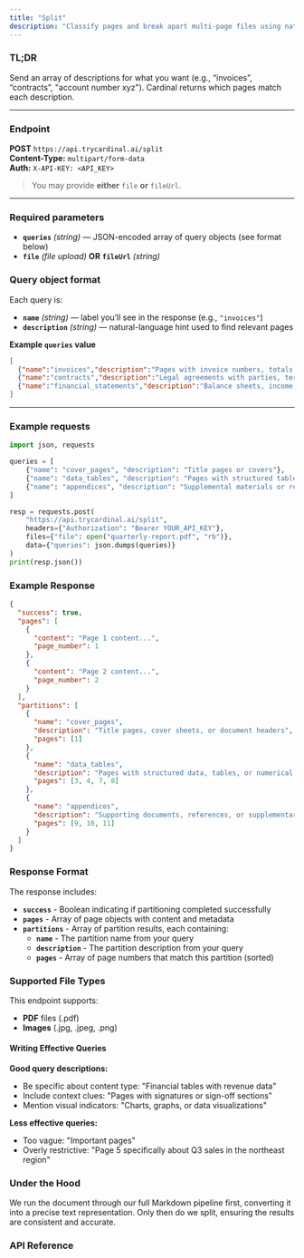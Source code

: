 ```yaml
---
title: "Split"
description: "Classify pages and break apart multi-page files using natural-language queries."
---
```


### TL;DR

Send an array of descriptions for what you want (e.g., “invoices”, “contracts”, "account number xyz"). Cardinal returns which pages match each description.

---

### Endpoint

**POST** `https://api.trycardinal.ai/split`  
**Content-Type:** `multipart/form-data`  
**Auth:** `X-API-KEY: <API_KEY>`

> You may provide **either** `file` **or** `fileUrl`.

---

### Required parameters

- **`queries`** *(string)* — JSON-encoded array of query objects (see format below)  
- **`file`** *(file upload)* **OR** **`fileUrl`** *(string)*

### Query object format

Each query is:
- **`name`** *(string)* — label you’ll see in the response (e.g., `"invoices"`)
- **`description`** *(string)* — natural-language hint used to find relevant pages

**Example `queries` value**
```json
[
  {"name":"invoices","description":"Pages with invoice numbers, totals due, remittance sections"},
  {"name":"contracts","description":"Legal agreements with parties, terms, signatures"},
  {"name":"financial_statements","description":"Balance sheets, income statements, cash flow tables"}
]
```

---

### Example requests

```python
import json, requests

queries = [
    {"name": "cover_pages", "description": "Title pages or covers"},
    {"name": "data_tables", "description": "Pages with structured tables"},
    {"name": "appendices", "description": "Supplemental materials or references"}
]

resp = requests.post(
    "https://api.trycardinal.ai/split",
    headers={"Authorization": "Bearer YOUR_API_KEY"},
    files={"file": open("quarterly-report.pdf", "rb")},
    data={"queries": json.dumps(queries)}
)
print(resp.json())
```

### Example Response

```json
{
  "success": true,
  "pages": [
    {
      "content": "Page 1 content...",
      "page_number": 1
    },
    {
      "content": "Page 2 content...",
      "page_number": 2
    }
  ],
  "partitions": [
    {
      "name": "cover_pages",
      "description": "Title pages, cover sheets, or document headers",
      "pages": [1]
    },
    {
      "name": "data_tables", 
      "description": "Pages with structured data, tables, or numerical information",
      "pages": [3, 4, 7, 8]
    },
    {
      "name": "appendices",
      "description": "Supporting documents, references, or supplementary materials", 
      "pages": [9, 10, 11]
    }
  ]
}
```

### Response Format

The response includes:

- **`success`** - Boolean indicating if partitioning completed successfully
- **`pages`** - Array of page objects with content and metadata
- **`partitions`** - Array of partition results, each containing:
  - **`name`** - The partition name from your query
  - **`description`** - The partition description from your query  
  - **`pages`** - Array of page numbers that match this partition (sorted)

### Supported File Types

This endpoint supports:

- **PDF** files (.pdf)
- **Images** (.jpg, .jpeg, .png)


#### Writing Effective Queries

**Good query descriptions:**
- Be specific about content type: "Financial tables with revenue data"
- Include context clues: "Pages with signatures or sign-off sections"
- Mention visual indicators: "Charts, graphs, or data visualizations"

**Less effective queries:**
- Too vague: "Important pages"
- Overly restrictive: "Page 5 specifically about Q3 sales in the northeast region"

### Under the Hood

We run the document through our full Markdown pipeline first, converting it into a precise text representation. Only then do we split, ensuring the results are consistent and accurate.

### API Reference

<Card title="Split API" href="api-reference/endpoint/split" icon="code" />